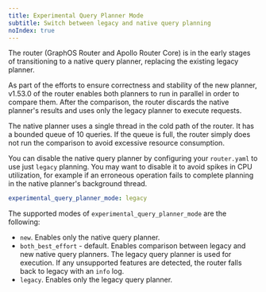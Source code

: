 ```yaml
---
title: Experimental Query Planner Mode 
subtitle: Switch between legacy and native query planning
noIndex: true
---
```


The router (GraphOS Router and Apollo Router Core) is in the early stages of
transitioning to a native query planner, replacing the existing legacy planner.

As part of the efforts to ensure correctness and stability of the new planner,
v1.53.0 of the router enables both planners to run in parallel in order to
compare them. After the comparison, the router discards the native planner's results and
uses only the legacy planner to execute requests.

The native planner uses a single thread in the cold path of the router. It has a
bounded queue of 10 queries. If the queue is full, the router simply does not run the
comparison to avoid excessive resource consumption.

You can disable the native query planner by configuring your `router.yaml` to use just
`legacy` planning. You may want to disable it to avoid spikes in CPU utilization, for
example if an erroneous operation fails to complete planning in the native planner's
background thread.

```yaml title="router.yaml"
experimental_query_planner_mode: legacy
```

The supported modes of `experimental_query_planner_mode` are the following:
* `new`. Enables only the native query planner.
* `both_best_effort` - default. Enables comparison between legacy and new native
   query planners. The legacy query planner is used for execution. If any
   unsupported features are detected, the router falls back to legacy with an
   `info` log.
* `legacy`. Enables only the legacy query planner.
